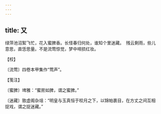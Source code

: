 ```yaml
---
---
---
```

title: 又
---







绿萍池沼絮飞忙，花入蜜脾香。长怪春归何处，谁知个里迷藏。　残云剩雨，些儿意思，直恁思量。不是流莺惊觉，梦中啼损红妆。





【校】


〔流莺〕四卷本甲集作“莺声”。





【笺注】


〔蜜脾〕埤雅：“蜜房如脾，谓之蜜脾。”

〔迷藏〕致虚阁杂俎：“明皇与玉真恒于皎月之下，以锦帕裹目，在方丈之间互相捉戏，谓之捉迷藏。”